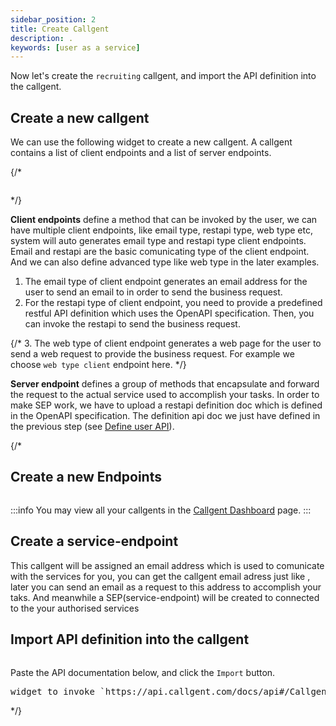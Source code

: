 ```yaml
---
sidebar_position: 2
title: Create Callgent
description: .
keywords: [user as a service]
---
```



Now let's create the `recruiting` callgent, and import the API definition into the callgent.

## Create a new callgent

We can use the following widget to create a new callgent. A callgent contains a list of client endpoints and a list of server endpoints.

{/* <pre><CreateCallgent /></pre> */}
<CascadingMenu adaptorKey="Email" name="Recruitment" />

**Client endpoints** define a method that can be invoked by the user, we can have multiple client endpoints, like email type, restapi type, web type etc, system will auto generates email type and restapi type client endpoints.
Email and restapi are the basic comunicating type of the client endpoint. And we can also define advanced type like web type in the later examples.
1. The email type of client endpoint generates an email address for the user to send an email to in order to send the business request.
2. For the restapi type of client endpoint, you need to provide a predefined restful API definition which uses the OpenAPI specification. Then, you can invoke the restapi to send the business request.

{/*
3. The web type of client endpoint generates a web page for the user to send a web request to provide the business request.
For example we choose `web type client` endpoint here.
*/}


**Server endpoint** defines a group of methods that encapsulate and forward the request to the actual service used to accomplish your tasks. In order to make SEP work, we have to upload a restapi definition doc which is defined in the OpenAPI specification.
The definition api doc we just have defined in the previous step (see [Define user API](./define-user-api)).

{/* 
## Create a new Endpoints

<pre><CreateEndpoints /></pre> 

:::info
You may view all your callgents in the [Callgent Dashboard](https://app.callgent.com/dashboard) page.
:::

## Create a service-endpoint
This callgent will be assigned an email address which is used to comunicate with the services for you, you can get the callgent email adress just like <Email />,
later you can send an email as a request to this address to accomplish your taks. And meanwhile a SEP(service-endpoint) will be created to connected to the your authorised services 

## Import API definition into the callgent

<pre><ImportApi /></pre>

Paste the API documentation below, and click the `Import` button.

<pre>widget to invoke `https://api.callgent.com/docs/api#/CallgentFunctions/CallgentFunctionsController_importBatch`</pre>
*/}


